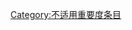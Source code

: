 {{catmore1|[[Wikipedia:道教专题|Wikipedia:道教专题]]}}
{{Articles by Importance|topic=道教|project=道教|format=TOC}}
{{emptycat}}

[[Category:不适用重要度条目|Category:不适用重要度条目]]